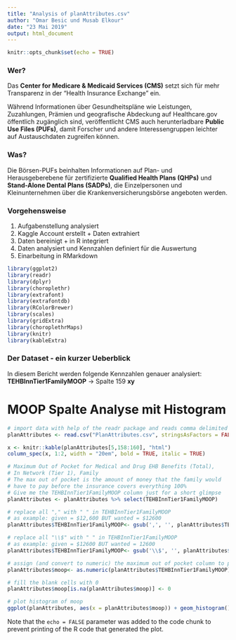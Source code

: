 ```yaml
---
title: "Analysis of planAttributes.csv"
author: "Omar Besic und Musab Elkour" 
date: "23 Mai 2019"
output: html_document
---
```


```r
knitr::opts_chunk$set(echo = TRUE)
```
### Wer?
Das **Center for Medicare & Medicaid Services (CMS)** setzt sich für mehr Transparenz in der "Health Insurance Exchange" ein.

Während Informationen über Gesundheitspläne wie Leistungen, Zuzahlungen, Prämien und geografische Abdeckung auf Healthcare.gov öffentlich zugänglich sind, veröffentlicht CMS auch herunterladbare **Public Use Files (PUFs)**, damit Forscher und andere Interessengruppen leichter auf Austauschdaten zugreifen können.

### Was?
Die Börsen-PUFs beinhalten Informationen auf Plan- und Herausgeberebene für zertifizierte **Qualified Health Plans (QHPs)** und **Stand-Alone Dental Plans (SADPs)**, die Einzelpersonen und Kleinunternehmen über die Krankenversicherungsbörse angeboten werden.

### Vorgehensweise 
1) Aufgabenstellung analysiert 
2) Kaggle Account erstellt + Daten extrahiert 
3) Daten bereinigt + in R integriert 
4) Daten analysiert und Kennzahlen definiert für die Auswertung 
5) Einarbeitung in RMarkdown 

```r
library(ggplot2)
library(readr)
library(dplyr) 
library(choroplethr)
library(extrafont)
library(extrafontdb)
library(RColorBrewer)
library(scales)
library(gridExtra)
library(choroplethrMaps)
library(knitr)
library(kableExtra)
```

### Der Dataset - ein kurzer Ueberblick
In diesem Bericht werden folgende Kennzahlen genauer analysiert:
**TEHBInnTier1FamilyMOOP** -> Spalte 159
**xy**


# MOOP Spalte Analyse mit Histogram
```r

# import data with help of the readr package and reads comma delimited files
planAttributes <- read.csv("PlanAttributes.csv", stringsAsFactors = FALSE)

x <- knitr::kable(planAttributes[5,158:160], "html")
column_spec(x, 1:2, width = "20em", bold = TRUE, italic = TRUE)

# Maximum Out of Pocket for Medical and Drug EHB Benefits (Total),
# In Network (Tier 1), Family
# The max out of pocket is the amount of money that the family would 
# have to pay before the insurance covers everything 100%
# Give me the TEHBInnTier1FamilyMOOP column just for a short glimpse
planAttributes <- planAttributes %>% select(TEHBInnTier1FamilyMOOP)

# replace all "," with " " in TEHBInnTier1FamilyMOOP
# as example: given = $12,600 BUT wanted = $12600
planAttributes$TEHBInnTier1FamilyMOOP<- gsub(',', '', planAttributes$TEHBInnTier1FamilyMOOP)

# replace all "\\$" with " " in TEHBInnTier1FamilyMOOP
# as example: given = $12600 BUT wanted = 12600
planAttributes$TEHBInnTier1FamilyMOOP<- gsub('\\$', '', planAttributes$TEHBInnTier1FamilyMOOP)

# assign (and convert to numeric) the maximum out of pocket column to planAttributes$moop
planAttributes$moop<- as.numeric(planAttributes$TEHBInnTier1FamilyMOOP)

# fill the blank cells with 0
planAttributes$moop[is.na(planAttributes$moop)] <- 0

# plot histogram of moop
ggplot(planAttributes, aes(x = planAttributes$moop)) + geom_histogram()


```

Note that the `echo = FALSE` parameter was added to the code chunk to prevent printing of the R code that generated the plot.
